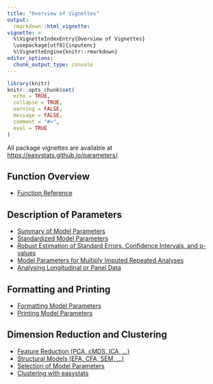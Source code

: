 ```yaml
---
title: "Overview of Vignettes"
output: 
  rmarkdown::html_vignette:
vignette: >
  %\VignetteIndexEntry{Overview of Vignettes}
  \usepackage[utf8]{inputenc}
  %\VignetteEngine{knitr::rmarkdown}
editor_options: 
  chunk_output_type: console
---
```


```r
library(knitr)
knitr::opts_chunk$set(
  echo = TRUE,
  collapse = TRUE,
  warning = FALSE,
  message = FALSE,
  comment = "#>",
  eval = TRUE
)
```

All package vignettes are available at [https://easystats.github.io/parameters/](https://easystats.github.io/parameters/).

## Function Overview

* [Function Reference](https://easystats.github.io/parameters/reference/index.html)

## Description of Parameters

* [Summary of Model Parameters](https://easystats.github.io/parameters/articles/model_parameters.html)
* [Standardized Model Parameters](https://easystats.github.io/parameters/articles/model_parameters_standardized.html)
* [Robust Estimation of Standard Errors, Confidence Intervals, and p-values](https://easystats.github.io/parameters/articles/model_parameters_robust.html)
* [Model Parameters for Multiply Imputed Repeated Analyses](https://easystats.github.io/parameters/articles/model_parameters_mice.html)
* [Analysing Longitudinal or Panel Data](https://easystats.github.io/parameters/articles/demean.html)

## Formatting and Printing

* [Formatting Model Parameters](https://easystats.github.io/parameters/articles/model_parameters_formatting.html)
* [Printing Model Parameters](https://easystats.github.io/parameters/articles/model_parameters_print.html)

## Dimension Reduction and Clustering

* [Feature Reduction (PCA, cMDS, ICA, ...)](https://easystats.github.io/parameters/articles/parameters_reduction.html)
* [Structural Models (EFA, CFA, SEM, ...)](https://easystats.github.io/parameters/articles/efa_cfa.html)
* [Selection of Model Parameters](https://easystats.github.io/parameters/articles/parameters_selection.html)
* [Clustering with easystats](https://easystats.github.io/parameters/articles/clustering.html)

